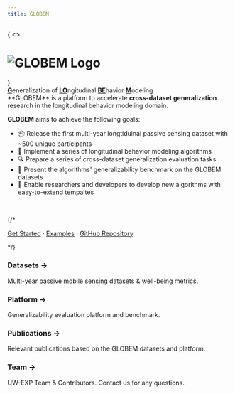 ```yaml
---
title: GLOBEM
---
```



{ 
  <>
  <h1 className="text-center font-extrabold md:text-5xl mt-8">
  <Image src = "/images/GLOBEM_logo.svg" alt="GLOBEM Logo" height={100} width={512}/>
  </h1>
  </>
}

<div className="mx-auto max-w-full w-[880px] text-center px-4 mb-10">
  <div className="text-lg mb-2 text-gray-600 md:!text-2xl">
    <u><strong>G</strong></u>eneralization of <u><strong>LO</strong></u>ngitudinal <u><strong>BE</strong></u>havior <u><strong>M</strong></u>odeling
  </div>
</div>

<Callout emoji="">
**GLOBEM** is a platform to accelerate <strong>cross-dataset generalization</strong> research in the longitudinal behavior modeling domain.
</Callout>

**GLOBEM** aims to achieve the following goals:
- 📦 Release the first multi-year longtiduinal passive sensing dataset with ~500 unique participants
- 🧰 Implement a series of longitudinal behavior modeling algorithms
- 🔍 Prepare a series of cross-dataset generalization evaluation tasks
- 🏅 Present the algorithms' generalizability benchmark on the GLOBEM datasets
- 🔋 Enable researchers and developers to develop new algorithms with easy-to-extend tempaltes

<br/>

<div className="text-center">
<PaperButtons/>
</div>


{/* <div className="mt-16 mb-20 text-center">
  [Get Started](/docs/getting-started) · [Examples](/examples/basic) · [GitHub Repository](https://github.com/UW-EXP/GLOBEM)
</div> */}

<div className="cardgrid">
  <div className="card">
    <Link href="/datasets/overview">
      <div className="cursor-pointer">
        <h3>Datasets &rarr;</h3>
        <p>Multi-year passive mobile sensing datasets & well-being metrics. </p>
      </div>
    </Link>
  </div>

  <div className="card">
    <Link href="/platform/overview">
      <div className="cursor-pointer">
        <h3>Platform &rarr;</h3>
        <p>Generalizability evaluation platform and benchmark. </p>
      </div>
    </Link>
  </div>

  <div className="card">
    <Link href="/publications">
      <div className="cursor-pointer">
        <h3>Publications &rarr;</h3>
        <p>Relevant publications based on the GLOBEM datasets and platform.</p>
      </div>
    </Link>
  </div>

  <div className="card">
    <Link href="/team">
      <div className="cursor-pointer">
        <h3>Team &rarr;</h3>
        <p>UW-EXP Team & Contributors. Contact us for any questions.</p>
      </div>
    </Link>
  </div>
</div>
